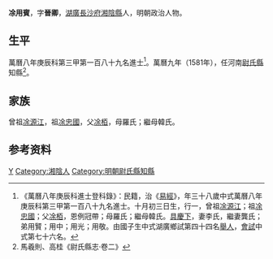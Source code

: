 {{明清人物信息框
| 姓名 = 凃用賓
| 原名 =
| 圖片名稱= 
| 圖片大小 =
| 圖片說明 = 
| 最高職務 =
| 國家 = 大明 
| 爵位 =
| 籍貫 = [[湖廣|湖廣]][[長沙府|長沙府]][[湘陰縣|湘陰縣]]
| 族裔 = 
| 字號 = 字晉卿
| 諡號 =
| 出生日期 = 十月初三日
| 出生地點 =
| 逝世日期 = 卒年不詳
| 逝世地點 =
| 墓葬 =
| 配偶 = 李氏、龔氏
| 親屬 = 
| 出身 =
* 萬曆八年庚辰科進士
| 經歷 =
| 著作 =  
}}
'''凃用賓'''{{BD|1543年||？年||}}，字'''晉卿'''，[[湖廣|湖廣]][[長沙府|長沙府]][[湘陰縣|湘陰縣]]人，明朝政治人物。

== 生平 ==
萬曆八年庚辰科第三甲第一百八十九名進士<ref>《萬曆八年庚辰科進士登科錄》：民籍，治《[[易經|易經]]》，年三十八歲中式萬曆八年庚辰科第三甲第一百八十九名進士。十月初三日生，行一，曾祖[[凃源江|凃源江]]；祖[[凃忠國|凃忠國]]；父[[凃栢|凃栢]]，恩例冠帶；母羅氏；繼母韓氏。[[具慶下|具慶下]]，妻李氏，繼妻龔氏；弟用贒；用中；用光；用敬。由國子生中式湖廣鄉試第四十四名[[舉人|舉人]]，[[會試|會試]]中式第七十六名。</ref>。萬曆九年（1581年），任河南[[尉氏縣|尉氏縣]]知縣<ref>馬羲則、高桂《尉氏縣志·卷二》</ref>。

== 家族 ==
曾祖[[凃源江|凃源江]]，祖[[凃忠國|凃忠國]]，父[[凃栢|凃栢]]，母羅氏；繼母韓氏。

== 参考资料 ==
{{reflist}}

{{萬曆八年庚辰科殿试金榜}}

{{Authority control}}

{{DEFAULTSORT:Tu凃}}
[[Category:凃姓|Y]]
[[Category:湘陰人|Category:湘陰人]]
[[Category:明朝尉氏縣知縣|Category:明朝尉氏縣知縣]]


{{明朝人物小作品}}
